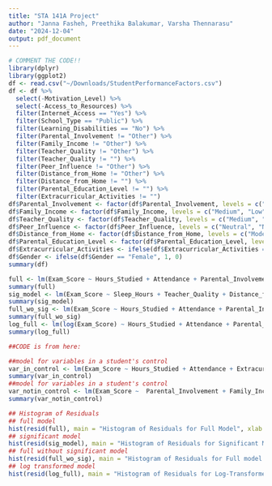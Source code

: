 ```yaml
---
title: "STA 141A Project"
author: "Janna Fasheh, Preethika Balakumar, Varsha Thennarasu"
date: "2024-12-04"
output: pdf_document
---
```


```r
# COMMENT THE CODE!!
library(dplyr)
library(ggplot2)
df <- read.csv("~/Downloads/StudentPerformanceFactors.csv")
df <- df %>%
  select(-Motivation_Level) %>%
  select(-Access_to_Resources) %>%
  filter(Internet_Access == "Yes") %>%
  filter(School_Type == "Public") %>%
  filter(Learning_Disabilities == "No") %>%
  filter(Parental_Involvement != "Other") %>%
  filter(Family_Income != "Other") %>%
  filter(Teacher_Quality != "Other") %>%
  filter(Teacher_Quality != "") %>%
  filter(Peer_Influence != "Other") %>%
  filter(Distance_from_Home != "Other") %>%
  filter(Distance_from_Home != "") %>%
  filter(Parental_Education_Level != "") %>%
  filter(Extracurricular_Activities != "")
df$Parental_Involvement <- factor(df$Parental_Involvement, levels = c("Medium", "Low", "High"))
df$Family_Income <- factor(df$Family_Income, levels = c("Medium", "Low", "High"))
df$Teacher_Quality <- factor(df$Teacher_Quality, levels = c("Medium", "Low", "High"))
df$Peer_Influence <- factor(df$Peer_Influence, levels = c("Neutral", "Negative", "Positive"))
df$Distance_from_Home <- factor(df$Distance_from_Home, levels = c("Moderate", "Far", "Near"))
df$Parental_Education_Level <- factor(df$Parental_Education_Level, levels = c("Postgraduate", "High School", "College"))
df$Extracurricular_Activities <- ifelse(df$Extracurricular_Activities == "Yes", 1, 0)
df$Gender <- ifelse(df$Gender == "Female", 1, 0)
summary(df)

full <- lm(Exam_Score ~ Hours_Studied + Attendance + Parental_Involvement + Extracurricular_Activities + Sleep_Hours + Previous_Scores + Tutoring_Sessions + Family_Income + Teacher_Quality + Peer_Influence + Physical_Activity + Parental_Education_Level + Distance_from_Home + Gender, data = df)
summary(full)
sig_model <- lm(Exam_Score ~ Sleep_Hours + Teacher_Quality + Distance_from_Home + Gender, data = df)
summary(sig_model)
full_wo_sig <- lm(Exam_Score ~ Hours_Studied + Attendance + Parental_Involvement + Extracurricular_Activities + Previous_Scores + Tutoring_Sessions + Family_Income + Peer_Influence + Physical_Activity + Parental_Education_Level, data = df)
summary(full_wo_sig)
log_full <- lm(log(Exam_Score) ~ Hours_Studied + Attendance + Parental_Involvement + Extracurricular_Activities + Sleep_Hours + Previous_Scores + Tutoring_Sessions + Family_Income + Teacher_Quality + Peer_Influence + Physical_Activity + Parental_Education_Level + Distance_from_Home + Gender, data = df)
summary(log_full)

##CODE is from here:

##model for variables in a student's control 
var_in_control <- lm(Exam_Score ~ Hours_Studied + Attendance + Extracurricular_Activities + Sleep_Hours + Previous_Scores + Tutoring_Sessions + Physical_Activity, data = df)
summary(var_in_control)
##model for variables in a student's control 
var_notin_control <- lm(Exam_Score ~  Parental_Involvement + Family_Income + Teacher_Quality + Peer_Influence + Parental_Education_Level + Distance_from_Home + Gender, data = df)
summary(var_notin_control)

## Histogram of Residuals
## full model
hist(resid(full), main = "Histogram of Residuals for Full Model", xlab = "Residuals")
## significant model
hist(resid(sig_model), main = "Histogram of Residuals for Significant Model", xlab = "Residuals")
## full without significant model
hist(resid(full_wo_sig), main = "Histogram of Residuals for Full model without Significant", xlab = "Residuals")
## log transformed model 
hist(resid(log_full), main = "Histogram of Residuals for Log-Transformed Model", xlab = "Residuals")

```

